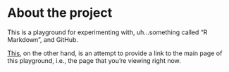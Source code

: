 
# About the project

This is a playground for experimenting with, uh...something called "R Markdown", and GitHub. 

[This](https://jkruohon.github.io/IODS-project/), on the other hand, is an attempt to provide a link to the main page of this playground, i.e., the page that you're viewing right now.

